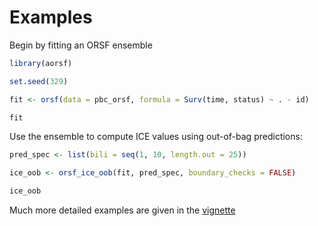 
# Examples

Begin by fitting an ORSF ensemble

```r

library(aorsf)

set.seed(329)

fit <- orsf(data = pbc_orsf, formula = Surv(time, status) ~ . - id)

fit

```

Use the ensemble to compute ICE values using out-of-bag predictions:

```r

pred_spec <- list(bili = seq(1, 10, length.out = 25))

ice_oob <- orsf_ice_oob(fit, pred_spec, boundary_checks = FALSE)

ice_oob

```

Much more detailed examples are given in the [vignette](https://docs.ropensci.org/aorsf/articles/pd.html#individual-conditional-expectations-ice)
